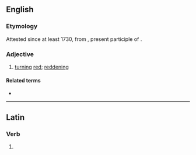 ==English==

===Etymology===
Attested since at least 1730, from {{etyl|la|en}} {{m|la|rubescens}}, present participle of {{m|la|rubesco|rubescere}}.

===Adjective===
{{en-adj}}

# [[turn]]ing [[red]]; [[reddening]]

====Related terms====
* {{l|en|rubescence}}

----

==Latin==

===Verb===
{{la-verb-form|rubēscent}}

# {{inflection of|rubēscō||3|p|futr|actv|indc|lang=la}}